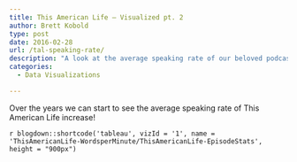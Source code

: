 ```yaml
---
title: This American Life – Visualized pt. 2
author: Brett Kobold
type: post
date: 2016-02-28
url: /tal-speaking-rate/
description: "A look at the average speaking rate of our beloved podcast host, Ira Glass."
categories:
  - Data Visualizations

---
```

Over the years we can start to see the average speaking rate of This American Life increase!

`r blogdown::shortcode('tableau', vizId = '1', name = 'ThisAmericanLife-WordsperMinute/ThisAmericanLife-EpisodeStats', height = "900px")`


